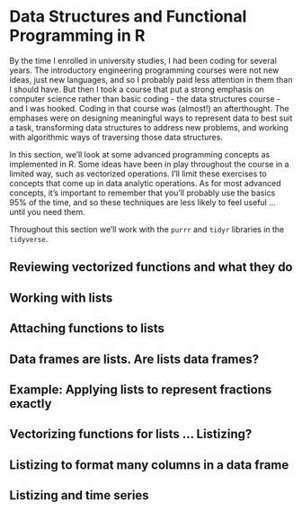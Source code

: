 # Data Structures and Functional Programming in R

By the time I enrolled in university studies, I had been coding for several years.  The introductory engineering programming courses were not new ideas, just new languages, and so I probably paid less attention in them than I should have.  But then I took a course that put a strong emphasis on computer science rather than basic coding - the data structures course - and I was hooked.  Coding in that course was (almost!) an afterthought.  The emphases were on designing meaningful ways to represent data to best suit a task, transforming data structures to address new problems, and working with algorithmic ways of traversing those data structures.

In this section, we'll look at some advanced programming concepts as implemented in R.  Some ideas have been in play throughout the course in a limited way, such as vectorized operations.  I'll limit these exercises to concepts that come up in data analytic operations.  As for most advanced concepts, it's important to remember that you'll probably use the basics 95% of the time, and so these techniques are less likely to feel useful ... until you need them.

Throughout this section we'll work with the `purrr` and `tidyr` libraries in the `tidyverse`.

## Reviewing vectorized functions and what they do

## Working with lists

## Attaching functions to lists

## Data frames are lists.  Are lists data frames?

## Example: Applying lists to represent fractions exactly

## Vectorizing functions for lists ... Listizing?

## Listizing to format many columns in a data frame

## Listizing and time series

